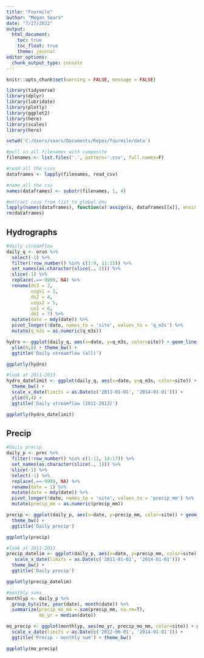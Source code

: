 ```yaml
---
title: "Fourmile"
author: "Megan Sears"
date: "7/27/2022"
output:
  html_document:
    toc: true
    toc_float: true
    theme: journal
editor_options: 
  chunk_output_type: console
---
```


```r

knitr::opts_chunk$set(warning = FALSE, message = FALSE) 

library(tidyverse)
library(dplyr)
library(lubridate)
library(plotly)
library(ggplot2)
library(here)
library(scales)
library(here)
```


```r
setwd('C:/Users/sears/Documents/Repos/fourmile/data')

#pull in all filenames with composite
filenames <- list.files('.', pattern='.csv', full.names=F)

#read all the csvs
dataframes <- lapply(filenames, read_csv)

#name all the csv
names(dataframes) <- substr(filenames, 1, 4)

#extract csvs from list to global env
lapply(names(dataframes), function(x) assign(x, dataframes[[x]], envir = .GlobalEnv))
rm(dataframes)

```

## Hydrographs 

```r
#daily streamflow
daily_q <- orun %>%
  select(-1) %>%
  filter(!row_number() %in% c(1:9, 11:15)) %>%
  set_names(as.character(slice(., 1))) %>%
  slice(-1) %>%
  replace(.==-9999, NA) %>%
  rename(ds3 = 2,
         usgs1 = 3,
         ds2 = 4,
         usgs2 = 5,
         us1 = 6,
         ds1 = 7) %>%
  mutate(date = mdy(date)) %>%
  pivot_longer(!date, names_to = 'site', values_to = 'q_m3s') %>%
  mutate(q_m3s = as.numeric(q_m3s))

hydro <- ggplot(daily_q, aes(x=date, y=q_m3s, color=site)) + geom_line() +
  ylim(0,8) + theme_bw() + 
  ggtitle('Daily streamflow (all)')

ggplotly(hydro)

#look at 2011-2013
hydro_datelimit <- ggplot(daily_q, aes(x=date, y=q_m3s, color=site)) + geom_line() + 
  theme_bw() + 
  scale_x_date(limits = as.Date(c('2011-01-01', '2014-01-01'))) +
  ylim(0,4) +
  ggtitle('Daily streamflow (2011-2013)')

ggplotly(hydro_datelimit)


```

## Precip

```r
#daily precip
daily_p <- prec %>%
  filter(!row_number() %in% c(1:12, 14:17)) %>%
  set_names(as.character(slice(., 1))) %>%
  slice(-1) %>%
  select(-1) %>%
  replace(.==-9999, NA) %>%
  rename(date = 1) %>%
  mutate(date = mdy(date)) %>%
  pivot_longer(!date, names_to = 'site', values_to = 'precip_mm') %>%
  mutate(precip_mm = as.numeric(precip_mm))

precip <- ggplot(daily_p, aes(x=date, y=precip_mm, color=site)) + geom_line()  +
  theme_bw() +
  ggtitle('Daily precip')

ggplotly(precip)

#look at 2011-2013
precip_datelim <- ggplot(daily_p, aes(x=date, y=precip_mm, color=site)) + geom_line() + 
   scale_x_date(limits = as.Date(c('2011-01-01', '2014-01-01'))) +
  theme_bw() +
  ggtitle('Daily precip')

ggplotly(precip_datelim)

#monthly sums
monthlyp <- daily_p %>%
  group_by(site, year(date), month(date)) %>%
  summarize(precip_mo_mm = sum(precip_mm, na.rm=T),
            mo_yr = median(date))

mo_precip <- ggplot(monthlyp, aes(mo_yr, precip_mo_mm, color=site)) + geom_col(position ='dodge') +
  scale_x_date(limits = as.Date(c('2012-06-01', '2014-01-01'))) +
  ggtitle('Precip - monthly sum') + theme_bw()

ggplotly(mo_precip)
   
```

